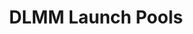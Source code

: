 ---
title: DLMM Launch Pools
description: Configure and Launch a DLMM Pool on Meteora using nothing but a configuration file and a few CLI commands
---
